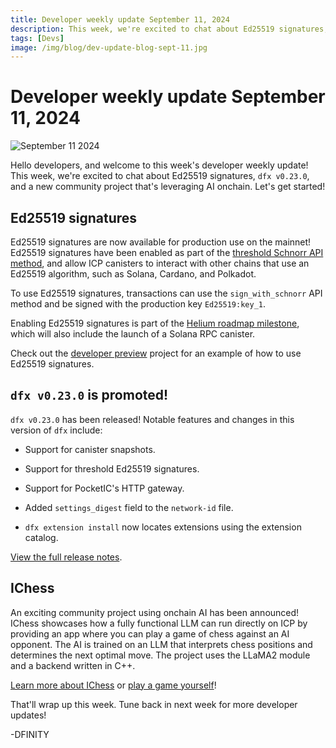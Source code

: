 ```yaml
---
title: Developer weekly update September 11, 2024
description: This week, we're excited to chat about Ed25519 signatures, dfx v0.23.0, and a new community project that's leveraging AI onchain.
tags: [Devs]
image: /img/blog/dev-update-blog-sept-11.jpg
---
```


# Developer weekly update September 11, 2024

![September 11 2024](../../static/img/blog/dev-update-blog-sept-11.jpg)

Hello developers, and welcome to this week's developer weekly update! This week, we're excited to chat about Ed25519 signatures, `dfx v0.23.0`, and a new community project that's leveraging AI onchain. Let's get started!

## Ed25519 signatures

Ed25519 signatures are now available for production use on the mainnet! Ed25519 signatures have been enabled as part of the [threshold Schnorr API method](/docs/current/references/ic-interface-spec#ic-sign_with_schnorr), and allow ICP canisters to interact with other chains that use an Ed25519 algorithm, such as Solana, Cardano, and Polkadot.

To use Ed25519 signatures, transactions can use the `sign_with_schnorr` API method and be signed with the production key `Ed25519:key_1`.

Enabling Ed25519 signatures is part of the [Helium roadmap milestone](https://internetcomputer.org/roadmap#Chain%20Fusion-Helium), which will also include the launch of a Solana RPC canister.

Check out the [developer preview](https://github.com/domwoe/schnorr_canister) project for an example of how to use Ed25519 signatures.

## `dfx v0.23.0` is promoted!

`dfx v0.23.0` has been released! Notable features and changes in this version of `dfx` include:

- Support for canister snapshots.

- Support for threshold Ed25519 signatures.

- Support for PocketIC's HTTP gateway.

- Added `settings_digest` field to the `network-id` file.

- `dfx extension install` now locates extensions using the extension catalog.

[View the full release notes](https://github.com/dfinity/sdk/releases/tag/0.23.0).

## IChess

An exciting community project using onchain AI has been announced! IChess showcases how a fully functional LLM can run directly on ICP by providing an app where you can play a game of chess against an AI opponent. The AI is trained on an LLM that interprets chess positions and determines the next optimal move. The project uses the LLaMA2 module and a backend written in C++.

[Learn more about IChess](https://forum.dfinity.org/t/ai-player-on-icp-ichess/34839) or [play a game yourself](https://cirh4-aiaaa-aaaan-qmvqa-cai.icp0.io/)!

That'll wrap up this week. Tune back in next week for more developer updates!

-DFINITY
